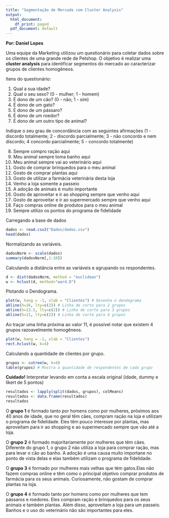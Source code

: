 ```yaml
---
title: "Segmentação de Mercado com Cluster Analysis"
output:
  html_document:
    df_print: paged
  pdf_document: default
---
```


**Por: Daniel Lopes** 

Uma equipe da Marketing utilizou um questionário para coletar dados sobre os clientes de uma grande rede de Petshop. O objetivo é realizar uma **cluster analysis** para identificar segmentos do mercado ao caracterizar grupos de clientes homogêneos.

Itens do questionário:

1. Qual a sua idade?
2. Qual o seu sexo? (0 - mulher; 1 - homem)
3. É dono de um cão? (0 - não; 1 - sim)
4. É dono de um gato?
5. É dono de um pássaro?
6. É dono de um roedor?
7. É dono de um outro tipo de animal?

Indique o seu grau de concordância com as seguintes afirmações (1 - discordo totalmente; 2 - discordo parcialmente; 3 - não concordo e nem discordo; 4 concordo parcialmente; 5 - concordo totalmente)

8. Sempre compro ração aqui
9. Meu animal sempre toma banho aqui
10. Meu animal sempre vai ao veterinário aqui
11. Gosto de comprar brinquedos para o meu animal
12. Gosto de comprar plantas aqui
13. Gosto de utilizar a farmácia veterinária desta loja
14. Venho a loja somente a passeio
15. A adoção de animais é muito importante
16. Gosto de aproveitar e ir ao shopping sempre que venho aqui
17. Gosto de aproveitar e ir ao supermercado sempre que venho aqui
18. Faço compras online de produtos para o meu animal
19. Sempre utilizo os pontos do programa de fidelidade


Carregando a base de dados


```r
dados <- read.csv2("Dados/dados.csv")
head(dados)
```

Normalizando as variáveis.


```r
dadosNorm <- scale(dados)
summary(dadosNorm[,1:10])
```


Calculando a distância entre as variáveis e agrupando os respondentes.

```r
d <- dist(dadosNorm, method = "euclidean")
w <- hclust(d, method="ward.D") 
```

Plotando o Dendograma.

```r
plot(w, hang = -1, xlab = "Clientes") # Desenha o dendograma
abline(h=16, lty=c(2)) # Linha de corte para 2 grupos
abline(h=13.5, lty=c(2)) # Linha de corte para 3 grupos
abline(h=11, lty=c(2)) # Linha de corte para 4 grupos
```

Ao traçar uma linha próxima ao valor 11, é possível notar que existem 4 grupos razoavelmente homogêneos.

```r
plot(w, hang = -1, xlab = "Clientes")
rect.hclust(w, k=4) 

```


Calculando a quantidade de clientes por grupo.


```r
grupos <- cutree(w, k=4)
table(grupos) # Mostra a quantidade de respondentes de cada grupo
```


**Cuidado!** Interpretar levando em conta a escala original (idade, dummy e likert de 5 pontos)

```r
resultados <- lapply(split(dados, grupos), colMeans)
resultados <- data.frame(resultados)
resultados
```

O **grupo 1** é formado tanto por homens como por mulheres, próximos aos 40 anos de idade, que no geral têm cães, compram ração na loja e utilizam o programa de fidelidade. Eles têm pouco interesse por plantas, mas aproveitam para ir ao shopping e ao supermercado sempre que vão até a loja.

O **grupo 2** é formado majoritariamente por mulheres que têm cães. Diferente do grupo 1, o grupo 2 não utiliza a loja para comprar ração, mas para levar o cão ao banho. A adoção é uma causa muito importane no ponto de vista delas e elas também utilizam o programa de fidelidade.

O **grupo 3** é formado por mulheres mais velhas que têm gatos.Elas não fazem compras online e têm como o principal objetivo comprar produtos de farmácia para os seus animais. Curiosamente, não gostam de comprar plantas na loja.

O **grupo 4** é formado tanto por homens como por mulheres que tem pássaros e roedores. Eles compram ração e brinquedos para os seus animais e também plantas. Além disso, aproveitam a loja para um passeio. Banhos e o uso do veterinário não são importantes para eles.


